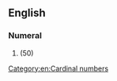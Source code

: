 ==English==

===Numeral===
{{head|en|numeral}}

# {{obsolete spelling of|fifty|lang=en}} (50)

[[Category:en:Cardinal numbers]]